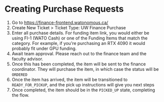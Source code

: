 # Creating Purchase Requests

1. Go to https://finance-frontend.watonomous.ca/
2. Create New Ticket > Ticket Type: UW Finance Purchase
3. Enter all purchase details. For funding item link, you would either be using FI-1 (WATO Cash) or one of the Funding Items that match the category. For example, if you're purchasing an RTX 4090 it would probably fit under GPU funding.
4. Await team approval. Please reach out to the finance team and the faculty advisor.
5. Once this has been completed, the item will be sent to the finance coordinator. They will purchase the item, in which case the status will be `ORDERED`
6. Once the item has arrived, the item will be transitioned to `READY_FOR_PICKUP`, and the pick up instructions will give you next steps
7. Once completed, the item should be in the `PICKED_UP` state, completing the flow.
